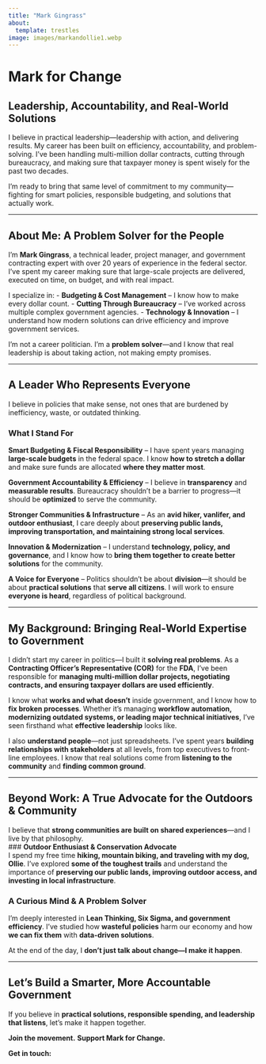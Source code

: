 ```yaml
---
title: "Mark Gingrass"
about:
  template: trestles
image: images/markandollie1.webp
---
```


# Mark for Change

## **Leadership, Accountability, and Real-World Solutions**

I believe in practical leadership—leadership with action, and delivering results. My career has been built on efficiency, accountability, and problem-solving. I've been handling multi-million dollar contracts, cutting through bureaucracy, and making sure that taxpayer money is spent wisely for the past two decades.

I’m ready to bring that same level of commitment to my community—fighting for smart policies, responsible budgeting, and solutions that actually work.

---

## **About Me: A Problem Solver for the People**
I’m **Mark Gingrass**, a technical leader, project manager, and government contracting expert with over 20 years of experience in the federal sector. I’ve spent my career making sure that large-scale projects are delivered, executed on time, on budget, and with real impact. 

I specialize in:
- **Budgeting & Cost Management** – I know how to make every dollar count.
- **Cutting Through Bureaucracy** – I’ve worked across multiple complex government agencies.
- **Technology & Innovation** – I understand how modern solutions can drive efficiency and improve government services.

I’m not a career politician. I’m a **problem solver**—and I know that real leadership is about taking action, not making empty promises.

---

## **A Leader Who Represents Everyone**
I believe in policies that make sense, not ones that are burdened by inefficiency, waste, or outdated thinking.

### **What I Stand For**
**Smart Budgeting & Fiscal Responsibility** – I have spent years managing **large-scale budgets** in the federal space. I know **how to stretch a dollar** and make sure funds are allocated **where they matter most**.  

**Government Accountability & Efficiency** – I believe in **transparency** and **measurable results**. Bureaucracy shouldn’t be a barrier to progress—it should be **optimized** to serve the community.  

**Stronger Communities & Infrastructure** – As an **avid hiker, vanlifer, and outdoor enthusiast**, I care deeply about **preserving public lands, improving transportation, and maintaining strong local services**.  

**Innovation & Modernization** – I understand **technology, policy, and governance**, and I know how to **bring them together to create better solutions** for the community.  

**A Voice for Everyone** – Politics shouldn't be about **division**—it should be about **practical solutions** that **serve all citizens**. I will work to ensure **everyone is heard**, regardless of political background.

---

## **My Background: Bringing Real-World Expertise to Government**
I didn’t start my career in politics—I built it **solving real problems**. As a **Contracting Officer’s Representative (COR)** for the **FDA**, I’ve been responsible for **managing multi-million dollar projects, negotiating contracts, and ensuring taxpayer dollars are used efficiently**.  

I know what **works and what doesn’t** inside government, and I know how to **fix broken processes**. Whether it's managing **workflow automation, modernizing outdated systems, or leading major technical initiatives**, I’ve seen firsthand what **effective leadership** looks like.  

I also **understand people**—not just spreadsheets. I’ve spent years **building relationships with stakeholders** at all levels, from top executives to front-line employees. I know that real solutions come from **listening to the community** and **finding common ground**.

---

## **Beyond Work: A True Advocate for the Outdoors & Community**
I believe that **strong communities are built on shared experiences**—and I live by that philosophy.  
### **Outdoor Enthusiast & Conservation Advocate**  
I spend my free time **hiking, mountain biking, and traveling with my dog, Ollie**. I’ve explored **some of the toughest trails** and understand the importance of **preserving our public lands, improving outdoor access, and investing in local infrastructure**.

### **A Curious Mind & A Problem Solver**  
I’m deeply interested in **Lean Thinking, Six Sigma, and government efficiency**. I’ve studied how **wasteful policies** harm our economy and how **we can fix them** with **data-driven solutions**.

At the end of the day, I **don’t just talk about change—I make it happen**.

---

## **Let’s Build a Smarter, More Accountable Government**
If you believe in **practical solutions, responsible spending, and leadership that listens**, let’s make it happen together.  

**Join the movement.** **Support Mark for Change.**  

**Get in touch:**